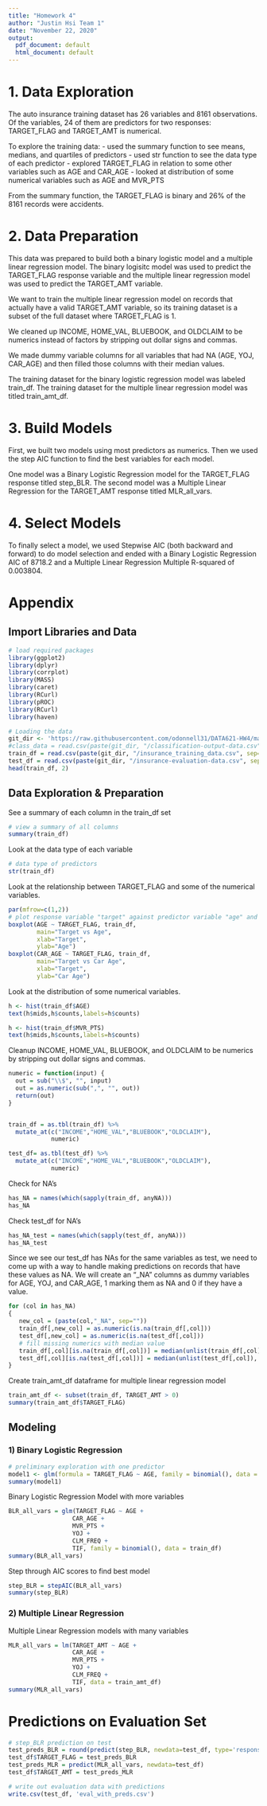 ```yaml
---
title: "Homework 4"
author: "Justin Hsi Team 1"
date: "November 22, 2020"
output:
  pdf_document: default
  html_document: default
---
```


# 1. Data Exploration

The auto insurance training dataset has 26 variables and 8161 observations. Of the variables, 24 of them are predictors for two responses: TARGET_FLAG and TARGET_AMT is numerical. 

To explore the training data:
- used the summary function to see means, medians, and quartiles of predictors
- used str function to see the data type of each predictor
- explored TARGET_FLAG in relation to some other variables such as AGE and CAR_AGE
- looked at distribution of some numerical variables such as AGE and MVR_PTS

From the summary function, the TARGET_FLAG is binary and 26% of the 8161 records were accidents.

# 2. Data Preparation

This data was prepared to build both a binary logistic model and a multiple linear regression model. The binary logisitc model was used to predict the TARGET_FLAG response variable and the multiple linear regression model was used to predict the TARGET_AMT variable.

We want to train the multiple linear regression model on records that actually have a valid TARGET_AMT variable, so its training dataset is a subset of the full dataset where TARGET_FLAG is 1.

We cleaned up INCOME, HOME_VAL, BLUEBOOK, and OLDCLAIM to be numerics instead of factors by stripping out dollar signs and commas.

We made dummy variable columns for all variables that had NA (AGE, YOJ, CAR_AGE) and then filled those columns with their median values.

The training dataset for the binary logistic regression model was labeled train_df. The training dataset for the multiple linear regression model was titled train_amt_df.

# 3. Build Models

First, we built two models using most predictors as numerics. Then we used the step AIC function to find the best variables for each model.

One model was a Binary Logistic Regression model for the TARGET_FLAG response titled step_BLR.
The second model was a Multiple Linear Regression for the TARGET_AMT response titled MLR_all_vars.

# 4. Select Models

To finally select a model, we used Stepwise AIC (both backward and forward) to do model selection and ended with a Binary Logistic Regression AIC of 8718.2 and a Multiple Linear Regression Multiple R-squared of 0.003804.

# Appendix

## Import Libraries and Data

```r
# load required packages
library(ggplot2)
library(dplyr)
library(corrplot)
library(MASS)
library(caret)
library(RCurl)
library(pROC)
library(RCurl)
library(haven)
```

```r
# Loading the data
git_dir <- 'https://raw.githubusercontent.com/odonnell31/DATA621-HW4/main/data'
#class_data = read.csv(paste(git_dir, "/classification-output-data.csv", sep=""))
train_df = read.csv(paste(git_dir, "/insurance_training_data.csv", sep=""))
test_df = read.csv(paste(git_dir, "/insurance-evaluation-data.csv", sep = ""))
head(train_df, 2)
```

## Data Exploration & Preparation

See a summary of each column in the train_df set
```r
# view a summary of all columns
summary(train_df)
```

Look at the data type of each variable
```r
# data type of predictors
str(train_df)
```

Look at the relationship between TARGET_FLAG and some of the numerical variables.
```r
par(mfrow=c(1,2))
# plot response variable "target" against predictor variable "age" and "car_age"
boxplot(AGE ~ TARGET_FLAG, train_df, 
        main="Target vs Age",
        xlab="Target",
        ylab="Age") 
boxplot(CAR_AGE ~ TARGET_FLAG, train_df, 
        main="Target vs Car Age",
        xlab="Target",
        ylab="Car Age")
```

Look at the distribution of some numerical variables.
```r
h <- hist(train_df$AGE)
text(h$mids,h$counts,labels=h$counts)
```

```r
h <- hist(train_df$MVR_PTS)
text(h$mids,h$counts,labels=h$counts)
```
Cleanup INCOME, HOME_VAL, BLUEBOOK, and OLDCLAIM to be numerics by stripping out dollar signs and commas.
```r
numeric = function(input) {
  out = sub("\\$", "", input)
  out = as.numeric(sub(",", "", out))
  return(out)
}


train_df = as.tbl(train_df) %>% 
  mutate_at(c("INCOME","HOME_VAL","BLUEBOOK","OLDCLAIM"),
            numeric)

test_df= as.tbl(test_df) %>% 
  mutate_at(c("INCOME","HOME_VAL","BLUEBOOK","OLDCLAIM"),
            numeric)
```


Check for NA's
```r
has_NA = names(which(sapply(train_df, anyNA)))
has_NA
```

Check test_df for NA's
```r
has_NA_test = names(which(sapply(test_df, anyNA)))
has_NA_test
```

Since we see our test_df has NAs for the same variables as test, we need to come up with a way to handle making predictions on records that have these values as NA. We will create an "_NA" columns as dummy variables for AGE, YOJ, and CAR_AGE, 1 marking them as NA and 0 if they have a value.

```r
for (col in has_NA)
{
   new_col = (paste(col,"_NA", sep=""))
   train_df[,new_col] = as.numeric(is.na(train_df[,col]))
   test_df[,new_col] = as.numeric(is.na(test_df[,col]))
   # fill missing numerics with median value
   train_df[,col][is.na(train_df[,col])] = median(unlist(train_df[,col]), na.rm=TRUE)
   test_df[,col][is.na(test_df[,col])] = median(unlist(test_df[,col]), na.rm=TRUE)
}
```


Create train_amt_df dataframe for multiple linear regression model
```r
train_amt_df <- subset(train_df, TARGET_AMT > 0)
summary(train_amt_df$TARGET_FLAG)
```




## Modeling

### 1) Binary Logistic Regression

```r
# preliminary exploration with one predictor
model1 <- glm(formula = TARGET_FLAG ~ AGE, family = binomial(), data = train_df)
summary(model1)
```

Binary Logistic Regression Model with more variables
```r
BLR_all_vars = glm(TARGET_FLAG ~ AGE +
                  CAR_AGE +
                  MVR_PTS +
                  YOJ +
                  CLM_FREQ +
                  TIF, family = binomial(), data = train_df)
summary(BLR_all_vars)
```

Step through AIC scores to find best model
```r
step_BLR = stepAIC(BLR_all_vars)
summary(step_BLR)
```

### 2) Multiple Linear Regression

Multiple Linear Regression models with many variables
```r
MLR_all_vars = lm(TARGET_AMT ~ AGE +
                  CAR_AGE +
                  MVR_PTS +
                  YOJ +
                  CLM_FREQ +
                  TIF, data = train_amt_df)
summary(MLR_all_vars)
```

# Predictions on Evaluation Set

```r
# step_BLR prediction on test
test_preds_BLR = round(predict(step_BLR, newdata=test_df, type='response'))
test_df$TARGET_FLAG = test_preds_BLR
test_preds_MLR = predict(MLR_all_vars, newdata=test_df)
test_df$TARGET_AMT = test_preds_MLR

# write out evaluation data with predictions
write.csv(test_df, 'eval_with_preds.csv')
```
